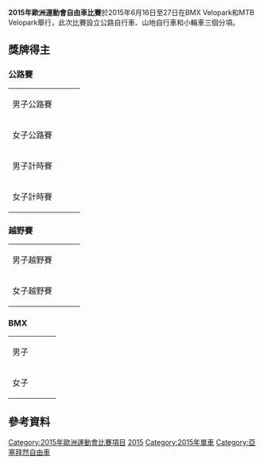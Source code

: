 {{noteTA|G1=Sports}}
{{Infobox European Games event
|event = 自由車
|games = 2015
|image = [[Image:Cycling_(road)_pictogram.svg|80px]]
|caption = 
|venue = BMX Velopark (BMX)<br>MTB Velopark (登山車)
|dates = 6月16日至27日
|competitors = 346<ref name= Qual >[http://www.olympics.ie/wp-content/uploads/2014/01/BEGOC-Sport-Qualification-CY.pdf Qualification summary]</ref>
|nations = 
|prev = 
|next = [[2019年歐洲運動會自由車比賽|2019]]
}}
'''2015年歐洲運動會自由車比賽'''於2015年6月16日至27日在BMX Velopark和MTB Velopark舉行，此次比賽設立公路自行車、山地自行車和小輪車三個分項。

==獎牌得主==
===公路賽===
{| {{MedalistTable|type=項目|columns=1|style=font-size:small;}}
|-
| 男子公路賽
| {{flagIOC2medalist|[[Luis_León_Sánchez|Luis León Sánchez]]|ESP|2015年歐洲運動會}}
| {{flagIOC2medalist|[[Andriy_Grivko|Andriy Grivko]]|UKR|2015年歐洲運動會}}
| {{flagIOC2medalist|[[Petr_Vakoc|Petr Vakoc]]|CZE|2015年歐洲運動會}}
|-
| 女子公路賽
| {{flagIOC2medalist|[[Alena_Amialiusik|Alena Amialiusik]]|BLR|2015年歐洲運動會}}
| {{flagIOC2medalist|[[Katarzyna_Niewiadoma|Katarzyna Niewiadoma]]|POL|2015年歐洲運動會}}
| {{flagIOC2medalist|[[安娜·范德布雷亨|安娜·范德布雷亨]]|NED|2015年歐洲運動會}}
|-
| 男子計時賽
| {{flagIOC2medalist|[[Vasil_Kiryienka|Vasil Kiryienka]]|BLR|2015年歐洲運動會}}
| {{flagIOC2medalist|[[Stef_Clement|Stef Clement]]|NED|2015年歐洲運動會}}
| {{flagIOC2medalist|[[Luis_León_Sánchez|Luis León Sánchez]]|ESP|2015年歐洲運動會}}
|-
| 女子計時賽
| {{flagIOC2medalist|[[Ellen_van_Dijk|Ellen van Dijk]]|NED|2015年歐洲運動會}}
| {{flagIOC2medalist|[[Hanna_Solovey|Ganna Solovei]]|UKR|2015年歐洲運動會}}
| {{flagIOC2medalist|[[安内米克·范弗勒滕|安内米克·范弗勒滕]]|NED|2015年歐洲運動會}}
|}

===越野賽===
{| {{MedalistTable|type=項目|columns=1|style=font-size:small;}}
|-
| 男子越野賽
| {{flagIOC2medalist|[[尼诺·舒尔特|尼诺·舒尔特]]|SUI|2015年歐洲運動會}}
| {{flagIOC2medalist|[[Lukas_Flückiger|Lukas Flückiger]]|SUI|2015年歐洲運動會}}
| {{flagIOC2medalist|[[Fabian_Giger|Fabian Giger]]|SUI|2015年歐洲運動會}}
|-
| 女子越野賽
| {{flagIOC2medalist|[[Jolanda_Neff|Jolanda Neff]]|SUI|2015年歐洲運動會}}
| {{flagIOC2medalist|[[Kathrin_Stirnemann|Kathrin Stirnemann]]|SUI|2015年歐洲運動會}}
| {{flagIOC2medalist|[[马娅·沃什乔夫斯卡|马娅·沃什乔夫斯卡]]|POL|2015年歐洲運動會}}
|}

===BMX===
{| {{MedalistTable|type=項目|columns=1|style=font-size:small;}}
|-
| 男子
| {{flagIOC2medalist|[[Joris_Daudet|Joris Daudet]]|FRA|2015年歐洲運動會}}
| {{flagIOC2medalist|[[Twan_van_Gendt|Twan van Gendt]]|NED|2015年歐洲運動會}}
| {{flagIOC2medalist|[[David_Graf|David Graf]]|SUI|2015年歐洲運動會}}
|-
| 女子
| {{flagIOC2medalist|[[Simone_Christensen|Simone Christensen]]|DEN|2015年歐洲運動會}}
| {{flagIOC2medalist|[[Magalie_Pottier|Magalie Pottier]]|FRA|2015年歐洲運動會}}
| {{flagIOC2medalist|[[Aneta_Hladíková|Aneta Hladíková]]|CZE|2015年歐洲運動會}}
|}

==參考資料==
{{Reflist}}

{{2015年歐洲運動會比賽項目}}

{{DEFAULTSORT:Cycling At The 2015 European Games}}
[[Category:2015年歐洲運動會比賽項目|Category:2015年歐洲運動會比賽項目]]
[[Category:歐洲運動會自由車比賽|2015]]
[[Category:2015年單車|Category:2015年單車]]
[[Category:亞塞拜然自由車|Category:亞塞拜然自由車]]